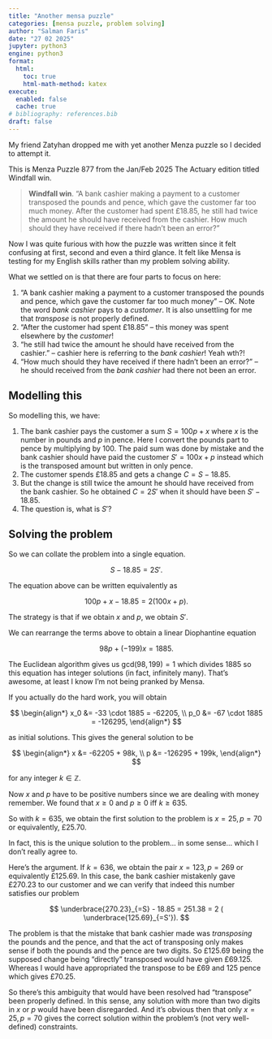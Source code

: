 ```yaml
---
title: "Another mensa puzzle"
categories: [mensa puzzle, problem solving]
author: "Salman Faris"
date: "27 02 2025"
jupyter: python3
engine: python3
format:
  html:
    toc: true
    html-math-method: katex
execute: 
  enabled: false
  cache: true
# bibliography: references.bib
draft: false
---
```


My friend Zatyhan dropped me with yet another Menza puzzle so I decided to attempt it.

This is Menza Puzzle 877 from the Jan/Feb 2025 The Actuary edition titled Windfall win.

> **Windfall win**. "A bank cashier making a payment to a customer transposed the pounds and pence, which gave the customer far too much money. After the customer had spent £18.85, he still had twice the amount he should have received from the cashier. How much should they have received if there hadn't been an error?"

Now I was quite furious with how the puzzle was written since it felt confusing at first, second and even a third glance. It felt like Mensa is testing for my English skills rather than my problem solving ability.

What we settled on is that there are four parts to focus on here:

1. "A bank cashier making a payment to a customer transposed the pounds and pence, which gave the customer far too much money" – OK. Note the word _bank cashier_ pays to a _customer_. It is also unsettling for me that _transpose_ is not properly defined.
2. "After the customer had spent £18.85" – this money was spent elsewhere by the _customer_!
3. "he still had twice the amount he should have received from the cashier." – cashier here is referring to the _bank cashier_! Yeah wth?!
4. "How much should they have received if there hadn't been an error?" – he should received from the _bank cashier_ had there not been an error.

## Modelling this

So modelling this, we have:

1. The bank cashier pays the customer a sum $S = 100p + x$ where $x$ is the number in pounds and $p$ in pence. Here I convert the pounds part to pence by multiplying by 100. The paid sum was done by mistake and the bank cashier should have paid the customer $S' = 100x + p$ instead which is the transposed amount but written in only pence.
2. The customer spends £18.85 and gets a change $C = S - 18.85$.
3. But the change is still twice the amount he should have received from the bank cashier. So he obtained $C = 2S'$ when it should have been $S' - 18.85$.
4. The question is, what is $S'$?

## Solving the problem

So we can collate the problem into a single equation.

$$
S - 18.85 = 2S'.
$$

The equation above can be written equivalently as

$$
100p + x - 18.85 = 2(100x + p).
$$

The strategy is that if we obtain $x$ and $p$, we obtain $S'$.

We can rearrange the terms above to obtain a linear Diophantine equation

$$
98p + (-199)x = 1885.
$$

The Euclidean algorithm gives us $\mathrm{gcd}(98, 199) = 1$ which divides $1885$ so this equation has integer solutions (in fact, infinitely many). That's awesome, at least I know I'm not being pranked by Mensa.

If you actually do the hard work, you will obtain 

$$
\begin{align*}
x_0 &= -33 \cdot 1885 = -62205, \\
p_0 &= -67 \cdot 1885 = -126295,
\end{align*}
$$

as initial solutions. This gives the general solution to be

$$
\begin{align*}
x &= -62205 + 98k, \\
p &= -126295 + 199k,
\end{align*}
$$

for any integer $k \in \mathbb{Z}$.

Now $x$ and $p$ have to be positive numbers since we are dealing with money remember. We found that $x \geqslant 0$ and $p \geqslant 0$ iff $k \geqslant 635$.

So with $k = 635$, we obtain the first solution to the problem is $x = 25, p = 70$ or equivalently, £25.70.

In fact, this is the unique solution to the problem... in some sense... which I don't really agree to. 

Here's the argument. If $k = 636$, we obtain the pair $x = 123, p = 269$ or equivalently £125.69. In this case, the bank cashier mistakenly gave £270.23 to our customer and we can verify that indeed this number satisfies our problem

$$
\underbrace{270.23}_{=S} - 18.85 = 251.38 = 2 ( \underbrace{125.69}_{=S'}).
$$

The problem is that the mistake that bank cashier made was _transposing_ the pounds and the pence, and that the act of transposing only makes sense if both the pounds and the pence are two digits. So £125.69 being the supposed change being "directly" transposed would have given £69.125. Whereas I would have appropriated the transpose to be £69 and 125 pence which gives £70.25. 

So there's this ambiguity that would have been resolved had "transpose" been properly defined. In this sense, any solution with more than two digits in $x$ or $p$ would have been disregarded. And it's obvious then that only $x = 25, p = 70$ gives the correct solution within the problem's (not very well-defined) constraints.

